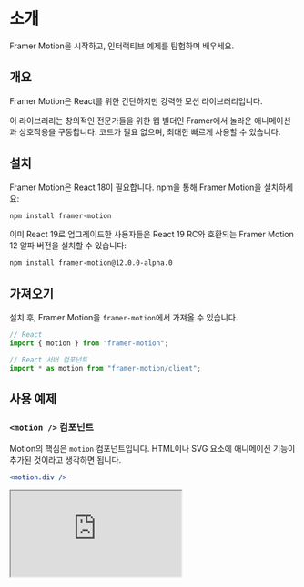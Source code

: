 # 소개

Framer Motion을 시작하고, 인터랙티브 예제를 탐험하며 배우세요.

## 개요

Framer Motion은 React를 위한 간단하지만 강력한 모션 라이브러리입니다.

이 라이브러리는 창의적인 전문가들을 위한 웹 빌더인 Framer에서 놀라운 애니메이션과 상호작용을 구동합니다. 코드가 필요 없으며, 최대한 빠르게 사용할 수 있습니다.

## 설치

Framer Motion은 React 18이 필요합니다. npm을 통해 Framer Motion을 설치하세요:

```bash
npm install framer-motion
```

이미 React 19로 업그레이드한 사용자들은 React 19 RC와 호환되는 Framer Motion 12 알파 버전을 설치할 수 있습니다:

```bash
npm install framer-motion@12.0.0-alpha.0
```

## 가져오기

설치 후, Framer Motion을 `framer-motion`에서 가져올 수 있습니다.

```javascript
// React
import { motion } from "framer-motion";

// React 서버 컴포넌트
import * as motion from "framer-motion/client";
```

## 사용 예제

### `<motion />` 컴포넌트

Motion의 핵심은 `motion` 컴포넌트입니다. HTML이나 SVG 요소에 애니메이션 기능이 추가된 것이라고 생각하면 됩니다.

```jsx
<motion.div />
```

<iframe
  src="https://codesandbox.io/embed/framer-motion-enter-animation-6fo83k?fontsize=14&hidenavigation=1&theme=dark&view=preview"
  style={{
    width: "100%",
    height: "500px",
    border: "0",
    borderRadius: "4px",
    overflow: "hidden",
  }}
  title="Framer Motion Enter Animation"
  allow="accelerometer; camera; encrypted-media; geolocation; gyroscope; hid; microphone; midi; payment; usb; xr-spatial-tracking"
  sandbox="allow-forms allow-modals allow-popups allow-presentation allow-same-origin allow-scripts"
/>

### 애니메이션

`motion` 컴포넌트를 애니메이션하려면 `animate` 속성에 값을 설정하기만 하면 됩니다.

```jsx
<motion.div animate={{ x: 100 }} />
```

이 값들이 변경되면, Framer Motion은 자동으로 최신 값으로 애니메이션을 생성합니다. 기본 설정으로도 훌륭한 애니메이션을 제공하며, `transition` 속성을 사용해 유연하게 구성할 수 있습니다.

<iframe
  src="https://codesandbox.io/embed/framer-motion-animate-on-state-update-ns67ib?fontsize=14&hidenavigation=1&theme=dark&view=preview"
  style={{
    width: "100%",
    height: "500px",
    border: "0",
    borderRadius: "4px",
    overflow: "hidden",
  }}
  title="Framer Motion Animate on State Update"
  allow="accelerometer; camera; encrypted-media; geolocation; gyroscope; hid; microphone; midi; payment; usb; xr-spatial-tracking"
  sandbox="allow-forms allow-modals allow-popups allow-presentation allow-same-origin allow-scripts"
/>

### 제스처

`<motion />`는 React의 이벤트 시스템을 확장하여 강력한 제스처 인식기를 제공합니다. `hover`, `tap`, `pan`, `drag` 등을 지원합니다.

```jsx
<motion.div
  whileHover={{ scale: 1.2 }}
  whileTap={{ scale: 1.1 }}
  drag="x"
  dragConstraints={{ left: -100, right: 100 }}
/>
```

### Variants

Variants를 사용하면 단일 `animate` 속성으로 컴포넌트 하위 트리 전체를 애니메이션할 수 있습니다. `when` 및 `staggerChildren` 같은 옵션을 사용해 애니메이션을 선언적으로 조율할 수 있습니다.

```jsx
const list = { hidden: { opacity: 0 } };
const item = { hidden: { x: -10, opacity: 0 } };

return (
  <motion.ul animate="hidden" variants={list}>
    <motion.li variants={item} />
    <motion.li variants={item} />
    <motion.li variants={item} />
  </motion.ul>
);
```

### 스크롤-트리거 애니메이션

`whileInView` 속성을 사용하면 요소가 뷰포트에 들어오고 나갈 때 애니메이션할 수 있습니다.

```jsx
<motion.div initial={{ opacity: 0 }} whileInView={{ opacity: 1 }} />
```

### 서버사이드 렌더링

컴포넌트의 애니메이션 상태는 서버 사이드에서 렌더링되어 JavaScript가 로드된 후 재스타일링되는 내용의 깜빡임을 방지합니다.

```jsx
<motion.div initial={false} animate={{ x: 100 }} />
```

### MotionValues

`MotionValues`는 애니메이션 값의 상태와 속도를 추적하며, React의 렌더링 라이프사이클 외부에서 동작합니다.

이 값들은 자동으로 생성되며, `motion` 컴포넌트 내부에서 사용됩니다. 수동으로 생성하여 효율적이고 선언적인 효과를 만들 수도 있습니다.

```jsx
const x = useMotionValue(0);
const opacity = useTransform(x, [-100, 0, 100], [0, 1, 0]);

return <motion.div drag="x" style={{ x, opacity }} />;
```

### 레이아웃 애니메이션

Framer Motion은 퍼포먼스가 좋은 변형을 사용하여 레이아웃 변경을 애니메이션할 수 있습니다.

```jsx
<motion.div layout />
```

### 수동 애니메이션

`useAnimate` 훅은 효과나 이벤트 핸들러에서 수동으로 애니메이션을 트리거하는 데 사용할 수 있습니다. 또한, 복잡한 애니메이션을 조율할 때도 유용합니다.

```jsx
<div onClick={() => animate(".boxes", { opacity: 0 })} />
```
